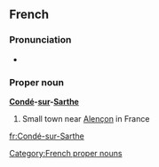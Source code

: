 ==French==
===Pronunciation===
* {{audio|Fr-Paris--Condé-sur-Sarthe.ogg|Audio (Paris)}}

===Proper noun===
'''[[Condé]]-[[sur]]-[[Sarthe]]'''

# Small town near [[Alençon]] in France

[[Category:French proper nouns]]

[[fr:Condé-sur-Sarthe]]